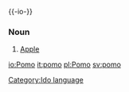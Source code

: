 {{-io-}}
===Noun===
# [[Apple]]

[[Category:Ido language]]

[[io:Pomo]]
[[it:pomo]]
[[pl:Pomo]]
[[sv:pomo]]